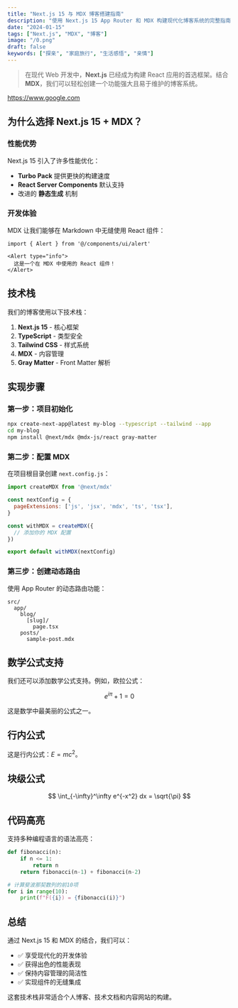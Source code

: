```yaml
---
title: "Next.js 15 与 MDX 博客搭建指南"
description: "使用 Next.js 15 App Router 和 MDX 构建现代化博客系统的完整指南"
date: "2024-01-15"
tags: ["Next.js", "MDX", "博客"]
image: "/0.png"
draft: false
keywords: ["探亲", "家庭旅行", "生活感悟", "亲情"]
---
```


>在现代 Web 开发中，**Next.js** 已经成为构建 React 应用的首选框架。结合 **MDX**，我们可以轻松创建一个功能强大且易于维护的博客系统。

https://www.google.com

## 为什么选择 Next.js 15 + MDX？

### 性能优势

Next.js 15 引入了许多性能优化：

- **Turbo Pack** 提供更快的构建速度
- **React Server Components** 默认支持
- 改进的 **静态生成** 机制

### 开发体验

MDX 让我们能够在 Markdown 中无缝使用 React 组件：

```tsx
import { Alert } from '@/components/ui/alert'

<Alert type="info">
  这是一个在 MDX 中使用的 React 组件！
</Alert>
```

## 技术栈

我们的博客使用以下技术栈：

1. **Next.js 15** - 核心框架
2. **TypeScript** - 类型安全
3. **Tailwind CSS** - 样式系统
4. **MDX** - 内容管理
5. **Gray Matter** - Front Matter 解析

## 实现步骤

### 第一步：项目初始化

```bash
npx create-next-app@latest my-blog --typescript --tailwind --app
cd my-blog
npm install @next/mdx @mdx-js/react gray-matter
```

### 第二步：配置 MDX

在项目根目录创建 `next.config.js`：

```javascript
import createMDX from '@next/mdx'

const nextConfig = {
  pageExtensions: ['js', 'jsx', 'mdx', 'ts', 'tsx'],
}

const withMDX = createMDX({
  // 添加你的 MDX 配置
})

export default withMDX(nextConfig)
```

### 第三步：创建动态路由

使用 App Router 的动态路由功能：

```
src/
  app/
    blog/
      [slug]/
        page.tsx
    posts/
      sample-post.mdx
```

## 数学公式支持

我们还可以添加数学公式支持。例如，欧拉公式：

$$
e^{i\pi} + 1 = 0
$$


这是数学中最美丽的公式之一。

## 行内公式
这是行内公式：$E = mc^2$。

## 块级公式
$$
\int_{-\infty}^\infty e^{-x^2} dx = \sqrt{\pi}
$$

## 代码高亮

支持多种编程语言的语法高亮：

```python showLineNumbers
def fibonacci(n):
    if n <= 1:
        return n
    return fibonacci(n-1) + fibonacci(n-2)

# 计算斐波那契数列的前10项
for i in range(10):
    print(f"F({i}) = {fibonacci(i)}")
```

## 总结

通过 Next.js 15 和 MDX 的结合，我们可以：

- ✅ 享受现代化的开发体验
- ✅ 获得出色的性能表现
- ✅ 保持内容管理的简洁性
- ✅ 实现组件的无缝集成

这套技术栈非常适合个人博客、技术文档和内容网站的构建。
